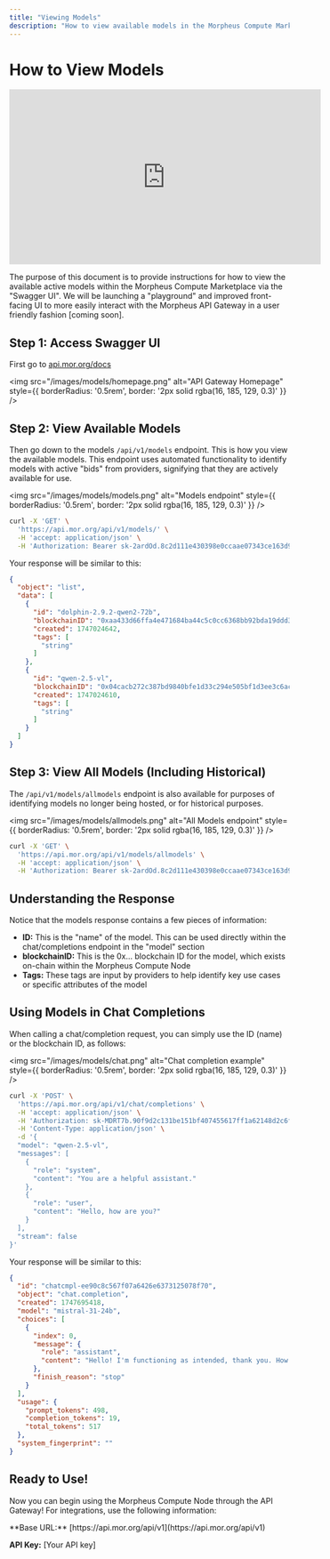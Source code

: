 ```yaml
---
title: "Viewing Models"
description: "How to view available models in the Morpheus Compute Marketplace"
---
```


# How to View Models

<iframe
  width="560"
  height="315"
  src="https://www.youtube.com/embed/gpMuim9cxzg"
  title="How to View Available Models Tutorial"
  frameBorder="0"
  allow="accelerometer; autoplay; clipboard-write; encrypted-media; gyroscope; picture-in-picture"
  allowFullScreen
  style={{ width: '100%', borderRadius: '0.5rem' }}
></iframe>

<br />

The purpose of this document is to provide instructions for how to view the available active models within the Morpheus Compute Marketplace via the "Swagger UI". We will be launching a "playground" and improved front-facing UI to more easily interact with the Morpheus API Gateway in a user friendly fashion [coming soon].

## Step 1: Access Swagger UI

First go to [api.mor.org/docs](https://api.mor.org/docs)

<img
  src="/images/models/homepage.png"
  alt="API Gateway Homepage"
  style={{ borderRadius: '0.5rem', border: '2px solid rgba(16, 185, 129, 0.3)' }}
/>

## Step 2: View Available Models

Then go down to the models `/api/v1/models` endpoint. This is how you view the available models. This endpoint uses automated functionality to identify models with active "bids" from providers, signifying that they are actively available for use.

<img
  src="/images/models/models.png"
  alt="Models endpoint"
  style={{ borderRadius: '0.5rem', border: '2px solid rgba(16, 185, 129, 0.3)' }}
/>

```bash
curl -X 'GET' \
  'https://api.mor.org/api/v1/models/' \
  -H 'accept: application/json' \
  -H 'Authorization: Bearer sk-2ardOd.8c2d111e430398e0ccaae07343ce163d9720cf2bc9231438c972e1f4de87136c'
```

Your response will be similar to this:

```json
{
  "object": "list",
  "data": [
    {
      "id": "dolphin-2.9.2-qwen2-72b",
      "blockchainID": "0xaa433d66ffa4e471684ba44c5c0cc6368bb92bda19ddd3350358b601231f0a15",
      "created": 1747024642,
      "tags": [
        "string"
      ]
    },
    {
      "id": "qwen-2.5-vl",
      "blockchainID": "0x04cacb272c387bd9840bfe1d33c294e505bf1d3ee3c6ace2b2a1159f891f16f9",
      "created": 1747024610,
      "tags": [
        "string"
      ]
    }
  ]
}
```

## Step 3: View All Models (Including Historical)

The `/api/v1/models/allmodels` endpoint is also available for purposes of identifying models no longer being hosted, or for historical purposes.

<img
  src="/images/models/allmodels.png"
  alt="All Models endpoint"
  style={{ borderRadius: '0.5rem', border: '2px solid rgba(16, 185, 129, 0.3)' }}
/>

```bash
curl -X 'GET' \
  'https://api.mor.org/api/v1/models/allmodels' \
  -H 'accept: application/json' \
  -H 'Authorization: Bearer sk-2ardOd.8c2d111e430398e0ccaae07343ce163d9720cf2bc9231438c972e1f4de87136c'
```

## Understanding the Response

Notice that the models response contains a few pieces of information:

- **ID:** This is the "name" of the model. This can be used directly within the chat/completions endpoint in the "model" section
- **blockchainID:** This is the 0x... blockchain ID for the model, which exists on-chain within the Morpheus Compute Node
- **Tags:** These tags are input by providers to help identify key use cases or specific attributes of the model

## Using Models in Chat Completions

When calling a chat/completion request, you can simply use the ID (name) or the blockchain ID, as follows:

<img
  src="/images/models/chat.png"
  alt="Chat completion example"
  style={{ borderRadius: '0.5rem', border: '2px solid rgba(16, 185, 129, 0.3)' }}
/>

```bash
curl -X 'POST' \
  'https://api.mor.org/api/v1/chat/completions' \
  -H 'accept: application/json' \
  -H 'Authorization: sk-MDRT7b.90f9d2c131be151bf407455617ff1a62148d2c6f30c73feda4bc87f0ad0ea9a6' \
  -H 'Content-Type: application/json' \
  -d '{
  "model": "qwen-2.5-vl",
  "messages": [
    {
      "role": "system",
      "content": "You are a helpful assistant."
    },
    {
      "role": "user",
      "content": "Hello, how are you?"
    }
  ],
  "stream": false
}'
```

Your response will be similar to this:

```json
{
  "id": "chatcmpl-ee90c8c567f07a6426e6373125078f70",
  "object": "chat.completion",
  "created": 1747695418,
  "model": "mistral-31-24b",
  "choices": [
    {
      "index": 0,
      "message": {
        "role": "assistant",
        "content": "Hello! I'm functioning as intended, thank you. How can I assist you today?"
      },
      "finish_reason": "stop"
    }
  ],
  "usage": {
    "prompt_tokens": 498,
    "completion_tokens": 19,
    "total_tokens": 517
  },
  "system_fingerprint": ""
}
```

## Ready to Use!

Now you can begin using the Morpheus Compute Node through the API Gateway! For integrations, use the following information:

<Info>
**Base URL:** [https://api.mor.org/api/v1](https://api.mor.org/api/v1)

**API Key:** [Your API key]
</Info>

